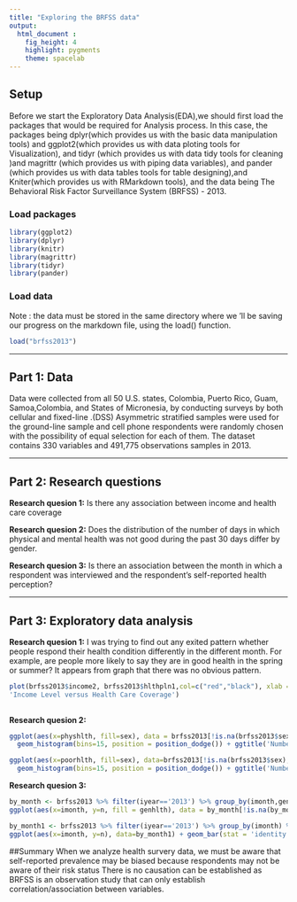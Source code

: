 ---
title: "Exploring the BRFSS data"
output: 
  html_document :
    fig_height: 4
    highlight: pygments
    theme: spacelab
---

## Setup
Before we start the Exploratory Data Analysis(EDA),we should first load the packages that would be required for Analysis process. In this case, the packages being dplyr(which provides us with the basic data manipulation tools) and ggplot2(which provides us with data ploting tools for Visualization), and tidyr (which provides us with data tidy tools for cleaning )and magrittr (which provides us with piping data variables), and pander (which provides us with data tables tools for table designing),and Kniter(which provides us with RMarkdown tools), and the data being The Behavioral Risk Factor Surveillance System (BRFSS) - 2013.

### Load packages

```{r load-packages, message = FALSE}
library(ggplot2)
library(dplyr)
library(knitr)
library(magrittr)
library(tidyr)
library(pander)
```

### Load data
Note : the data must be stored in the same directory where we ’ll be saving our progress on the markdown file, using the load() function.
```{r load-data}
load("brfss2013")
```



* * *

## Part 1: Data 
Data were collected from all 50 U.S. states, Colombia, Puerto Rico, Guam, Samoa,Colombia, and States of Micronesia, by conducting surveys by both cellular and fixed-line .(DSS) Asymmetric stratified samples were used for the ground-line sample and cell phone respondents were randomly chosen with the possibility of equal selection for each of them. The dataset contains 330 variables and 491,775 observations samples in 2013.

* * *

## Part 2: Research questions

**Research quesion 1:**
Is there any association between income and health care coverage

**Research quesion 2:**
Does the distribution of the number of days in which physical and mental health was not good during the past 30 days differ by gender.

**Research quesion 3:**
Is there an association between the month in which a respondent was interviewed and the respondent’s self-reported health perception?

* * *

## Part 3: Exploratory data analysis


**Research quesion 1:**
I was trying to find out any exited pattern whether people respond their health condition differently in the different month. For example, are people more likely to say they are in good health in the spring or summer? It appears from graph that there was no obvious pattern.
```{r}
plot(brfss2013$income2, brfss2013$hlthpln1,col=c("red","black"), xlab = 'Income Level', ylab = 'Health Care Coverage', main =
'Income Level versus Health Care Coverage')
         
```



**Research quesion 2:**

```{r}
ggplot(aes(x=physhlth, fill=sex), data = brfss2013[!is.na(brfss2013$sex), ]) +
  geom_histogram(bins=15, position = position_dodge()) + ggtitle('Number of Days Physical Health not Good in the Past 30 Days')
```
```{r}
ggplot(aes(x=poorhlth, fill=sex), data=brfss2013[!is.na(brfss2013$sex), ]) +
  geom_histogram(bins=15, position = position_dodge()) + ggtitle('Number of Days with Poor Physical Or Mental Health in the Past 30 Days')
```




**Research quesion 3:**

```{r}
by_month <- brfss2013 %>% filter(iyear=='2013') %>% group_by(imonth,genhlth) %>% summarise(n=n())
ggplot(aes(x=imonth, y=n, fill = genhlth), data = by_month[!is.na(by_month$genhlth), ]) + geom_bar(stat = 'identity', position = position_dodge()) + ggtitle('Health Perception By Month')+theme(axis.text.x = element_text(angle = 60, hjust = 1))
```

```{r}
by_month1 <- brfss2013 %>% filter(iyear=='2013') %>% group_by(imonth) %>% summarise(n=n())
ggplot(aes(x=imonth, y=n), data=by_month1) + geom_bar(stat = 'identity',color="red",fill="blue") + ggtitle('Number of Respondents by Month')
```

##Summary
When we analyze health survery data, we must be aware that self-reported prevalence may be biased because respondents may not be aware of their risk status There is no causation can be established as BRFSS is an observation study that can only establish correlation/association between variables.